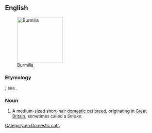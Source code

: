==English==
[[Image:Burmilla male-cat.jpg|thumb|right|150px|Burmilla]]

===Etymology===
{{blend|en|Burmese|chinchilla}}; see {{w|Chinchilla Persian}}.

===Noun===
{{en-noun}}

# A medium-sized short-hair [[domestic cat]] [[breed]], originating in [[Great Britain]], sometimes called a ''Smoke''.

{{wikipedia|Burmilla}}
{{commonscat|Burmilla}}

[[Category:en:Domestic cats]]